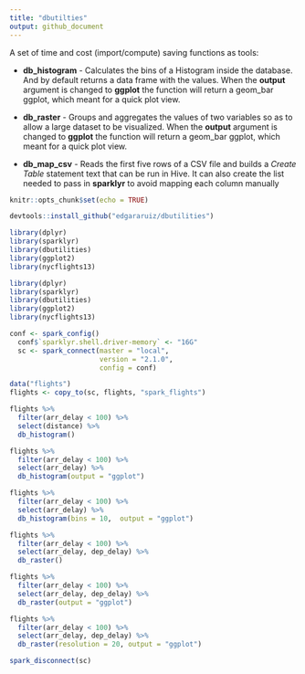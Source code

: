 ```yaml
---
title: "dbutilties"
output: github_document
---
```


A set of time and cost (import/compute) saving functions as tools:
  
- **db_histogram** - Calculates the bins of a Histogram inside the database. And by default returns a data frame with the values.  When the **output** argument is changed to **ggplot** the function will return a geom_bar ggplot, which meant for a quick plot view.

- **db_raster** - Groups and aggregates the values of two variables so as to allow a large dataset to be visualized.  When the **output** argument is changed to **ggplot** the function will return a geom_bar ggplot, which meant for a quick plot view.

- **db_map_csv** - Reads the first five rows of a CSV file and builds a *Create Table* statement text that can be run in Hive.  It can also create the list needed to pass in **sparklyr** to avoid mapping each column manually

```r
knitr::opts_chunk$set(echo = TRUE)
```

```r
devtools::install_github("edgararuiz/dbutilities")
```

```r
library(dplyr)
library(sparklyr)
library(dbutilities)
library(ggplot2)
library(nycflights13)
```

```r
library(dplyr)
library(sparklyr)
library(dbutilities)
library(ggplot2)
library(nycflights13)
```


```r
conf <- spark_config()
  conf$`sparklyr.shell.driver-memory` <- "16G"
  sc <- spark_connect(master = "local", 
                      version = "2.1.0",
                      config = conf)
```


```r
data("flights")
flights <- copy_to(sc, flights, "spark_flights")
```

```r
flights %>%
  filter(arr_delay < 100) %>%
  select(distance) %>%
  db_histogram()
```

```r
flights %>%
  filter(arr_delay < 100) %>%
  select(arr_delay) %>%
  db_histogram(output = "ggplot")
```
```r
flights %>%
  filter(arr_delay < 100) %>%
  select(arr_delay) %>%
  db_histogram(bins = 10,  output = "ggplot")
```


```r
flights %>%
  filter(arr_delay < 100) %>%
  select(arr_delay, dep_delay) %>%
  db_raster()
```

```r
flights %>%
  filter(arr_delay < 100) %>%
  select(arr_delay, dep_delay) %>%
  db_raster(output = "ggplot")
```
```r
flights %>%
  filter(arr_delay < 100) %>%
  select(arr_delay, dep_delay) %>%
  db_raster(resolution = 20, output = "ggplot")
```

```r
spark_disconnect(sc)
```
